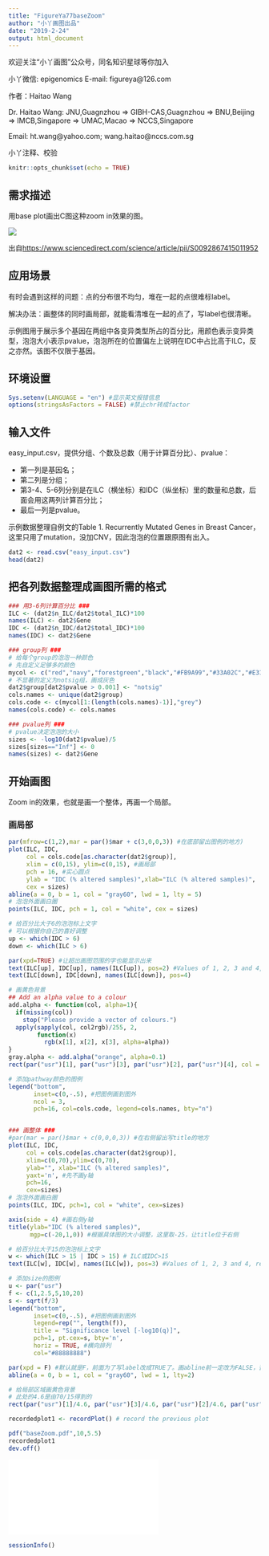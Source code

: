 ```yaml
---
title: "FigureYa77baseZoom"
author: "小丫画图出品"
date: "2019-2-24"
output: html_document
---
```

欢迎关注“小丫画图”公众号，同名知识星球等你加入

小丫微信: epigenomics  E-mail: figureya@126.com

作者：Haitao Wang

Dr. Haitao Wang: JNU,Guagnzhou => GIBH-CAS,Guagnzhou => BNU,Beijing => IMCB,Singapore => UMAC,Macao => NCCS,Singapore

Email: ht.wang@yahoo.com; wang.haitao@nccs.com.sg

小丫注释、校验

```r
knitr::opts_chunk$set(echo = TRUE)
```

## 需求描述

用base plot画出C图这种zoom in效果的图。

![](example.png)

出自<https://www.sciencedirect.com/science/article/pii/S0092867415011952>

## 应用场景

有时会遇到这样的问题：点的分布很不均匀，堆在一起的点很难标label。

解决办法：画整体的同时画局部，就能看清堆在一起的点了，写label也很清晰。

示例图用于展示多个基因在两组中各变异类型所占的百分比，用颜色表示变异类型，泡泡大小表示pvalue，泡泡所在的位置偏左上说明在IDC中占比高于ILC，反之亦然。该图不仅限于基因。

## 环境设置

```r
Sys.setenv(LANGUAGE = "en") #显示英文报错信息
options(stringsAsFactors = FALSE) #禁止chr转成factor
```

## 输入文件

easy_input.csv，提供分组、个数及总数（用于计算百分比）、pvalue：

- 第一列是基因名；
- 第二列是分组；
- 第3-4、5-6列分别是在ILC（横坐标）和IDC（纵坐标）里的数量和总数，后面会用这两列计算百分比；
- 最后一列是pvalue。

示例数据整理自例文的Table 1. Recurrently Mutated Genes in Breast Cancer，这里只用了mutation，没加CNV，因此泡泡的位置跟原图有出入。

```r
dat2 <- read.csv("easy_input.csv")
head(dat2)
```

## 把各列数据整理成画图所需的格式

```r
### 用3-6列计算百分比 ###
ILC <- (dat2$n_ILC/dat2$total_ILC)*100
names(ILC) <- dat2$Gene
IDC <- (dat2$n_IDC/dat2$total_IDC)*100
names(IDC) <- dat2$Gene

### group列 ###
# 给每个group的泡泡一种颜色
# 先自定义足够多的颜色
mycol <- c("red","navy","forestgreen","black","#FB9A99","#33A02C","#E31A1C","#B15928","#6A3D9A","#CAB2D6","#A6CEE3","#1F78B4","#FDBF6F","#999999","#FF7F00")
# 不显著的定义为notsig组，画成灰色
dat2$group[dat2$pvalue > 0.001] <- "notsig"
cols.names <- unique(dat2$group)
cols.code <- c(mycol[1:(length(cols.names)-1)],"grey")
names(cols.code) <- cols.names

### pvalue列 ###
# pvalue决定泡泡的大小
sizes <- -log10(dat2$pvalue)/5
sizes[sizes=="Inf"] <- 0
names(sizes) <- dat2$Gene
```

## 开始画图

Zoom in的效果，也就是画一个整体，再画一个局部。

### 画局部 ###

```r
par(mfrow=c(1,2),mar = par()$mar + c(3,0,0,3)) #在底部留出图例的地方)
plot(ILC, IDC,
     col = cols.code[as.character(dat2$group)],
     xlim = c(0,15), ylim=c(0,15), #画局部
     pch = 16, #实心圆点
     ylab = "IDC (% altered samples)",xlab="ILC (% altered samples)", 
     cex = sizes)
abline(a = 0, b = 1, col = "gray60", lwd = 1, lty = 5)
# 泡泡外面画白圈
points(ILC, IDC, pch = 1, col = "white", cex = sizes)

# 给百分比大于6的泡泡标上文字
# 可以根据你自己的喜好调整
up <- which(IDC > 6)
down <- which(ILC > 6)

par(xpd=TRUE) #让超出画图范围的字也能显示出来
text(ILC[up], IDC[up], names(ILC[up]), pos=2) #Values of 1, 2, 3 and 4, respectively indicate positions below, to the left of, above and to the right of the specified coordinates.
text(ILC[down], IDC[down], names(ILC[down]), pos=4)

# 画黄色背景
## Add an alpha value to a colour
add.alpha <- function(col, alpha=1){
  if(missing(col))
    stop("Please provide a vector of colours.")
  apply(sapply(col, col2rgb)/255, 2, 
        function(x) 
          rgb(x[1], x[2], x[3], alpha=alpha))  
}
gray.alpha <- add.alpha("orange", alpha=0.1)
rect(par("usr")[1], par("usr")[3], par("usr")[2], par("usr")[4], col = gray.alpha)

# 添加pathway颜色的图例
legend("bottom", 
       inset=c(0,-.5), #把图例画到图外
       ncol = 3,
       pch=16, col=cols.code, legend=cols.names, bty="n")


### 画整体 ###
#par(mar = par()$mar + c(0,0,0,3)) #在右侧留出写title的地方
plot(ILC, IDC,
     col = cols.code[as.character(dat2$group)],
     xlim=c(0,70),ylim=c(0,70),
     ylab="", xlab="ILC (% altered samples)", 
     yaxt='n', #先不画y轴
     pch=16, 
     cex=sizes)
# 泡泡外面画白圈
points(ILC, IDC, pch=1, col = "white", cex=sizes)

axis(side = 4) #画右侧y轴
title(ylab="IDC (% altered samples)", 
      mgp=c(-20,1,0)) #根据具体图的大小调整，这里取-25，让title位于右侧

# 给百分比大于15的泡泡标上文字
w <- which(ILC > 15 | IDC > 15) # ILC或IDC>15
text(ILC[w], IDC[w], names(ILC[w]), pos=3) #Values of 1, 2, 3 and 4, respectively indicate positions below, to the left of, above and to the right of the specified coordinates.

# 添加size的图例
u <- par("usr")
f <- c(1,2.5,5,10,20)
s <- sqrt(f/3)
legend("bottom", 
       inset=c(0,-.5), #把图例画到图外
       legend=rep("", length(f)), 
       title = "Significance level [-log10(q)]",
       pch=1, pt.cex=s, bty='n',
       horiz = TRUE, #横向排列
       col="#88888888")

par(xpd = F) #默认就是F，前面为了写label改成TRUE了。画abline前一定改为FALSE，否则对角线的虚线会超出plot region
abline(a = 0, b = 1, col = "gray60", lwd = 1, lty=2)

# 给局部区域画黄色背景
# 此处的4.6是由70/15得到的
rect(par("usr")[1]/4.6, par("usr")[3]/4.6, par("usr")[2]/4.6, par("usr")[4]/4.6, col = gray.alpha, border=TRUE)

recordedplot1 <- recordPlot() # record the previous plot

pdf("baseZoom.pdf",10,5.5)
recordedplot1
dev.off()
```

![](baseZoom.pdf)

```r
sessionInfo()
```